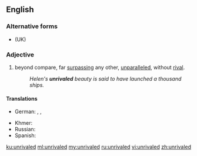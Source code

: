 ==English==

===Alternative forms===
* {{l|en|unrivalled}} (UK)

===Adjective===
{{en-adj|-}}

# {{lb|en|American spelling}} beyond compare, far [[surpassing]] any other, [[unparalleled]], without [[rival]].
#: ''Helen's '''unrivaled''' beauty is said to have launched a thousand ships.''

====Translations====
{{trans-top|beyond compare, far surpassing any other, unparalleled, without rival}}
* German: {{t|de|konkurrenzlos}}, {{t|de|unvergleichlich}}, {{t+|de|unerreicht}}
{{trans-mid}}
* Khmer: {{t|km|មហិទ្ធិ|tr=meaʔhet|sc=Khmr}}
* Russian: {{t+|ru|непревзойдённый}}
* Spanish: {{t+|es|inigualable}}
{{trans-bottom}}

[[ku:unrivaled]]
[[ml:unrivaled]]
[[my:unrivaled]]
[[ru:unrivaled]]
[[vi:unrivaled]]
[[zh:unrivaled]]